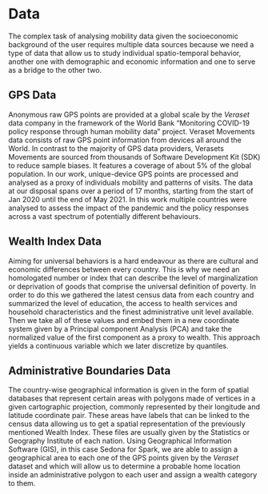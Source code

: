 # Data {#data}

The complex task of analysing mobility data given the socioeconomic background of the user requires multiple data sources
because we need a type of data that allow us to study individual spatio-temporal behavior, another one with demographic and
economic information and one to serve as a bridge to the other two.

## GPS Data

Anonymous raw GPS points are provided at a global scale by the *Veraset* data company in the framework
of the World Bank “Monitoring COVID-19 policy response through human mobility data” project.
Veraset Movements data consists of raw GPS point information from devices all around the World.
In contrast to the majority of GPS data providers, Verasets Movements are sourced from thousands of
Software Development Kit (SDK) to reduce sample biases.
It features a coverage of about 5\% of the global population.
In our work, unique-device GPS points are processed and analysed as a proxy of individuals mobility and patterns of visits.
The data at our disposal spans over a period of 17 months, starting from the start of Jan 2020 until the end of May 2021.
In this work multiple countries were analysed to assess the impact of the pandemic and the policy responses across a vast
spectrum of potentially different behaviours.


## Wealth Index Data

Aiming for universal behaviors is a hard endeavour as there are cultural and economic differences between every country.
This is why we need an homologated number or index that can describe the level of marginalization or deprivation of goods
that comprise the universal definition of poverty. In order to do this we gathered the latest census data from each country
and summarized the level of education, the access to health services and household characteristics and the finest administrative
unit level available. Then we take all of these values and embed them in a new coordinate system given by a Principal component
Analysis (PCA) and take the normalized value of the first component as a proxy to wealth. This approach yields a continuous variable
which we later discretize by quantiles.

## Administrative Boundaries Data

The country-wise geographical information is given in the form of spatial databases that represent certain areas
with polygons made of vertices in a given cartographic projection, commonly represented by their longitude and latitude
coordinate pair. These areas have labels that can be linked to the census data allowing us to get a spatial representation
of the previously mentioned Wealth Index. These files are usually given by the Statistics or Geography Institute of each nation.
Using Geographical Information Software (GIS), in this case Sedona for Spark, we are able to assign a geographical area to
each one of the GPS points given by the *Veraset* dataset and which will allow us to determine a probable home location
inside an administrative polygon to each user and assign a wealth category to them.
